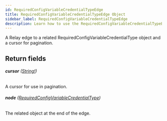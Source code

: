 ```yaml
---
id: RequiredConfigVariableCredentialTypeEdge
title: RequiredConfigVariableCredentialTypeEdge Object
sidebar_label: RequiredConfigVariableCredentialTypeEdge
description: Learn how to use the RequiredConfigVariableCredentialTypeEdge Object for 's API.
---
```


A Relay edge to a related RequiredConfigVariableCredentialType object and a cursor for pagination.

## Return fields

###### <b>cursor</b> ([String!](api/schema/scalar/String.mdx))

A cursor for use in pagination.

###### <b>node</b> ([RequiredConfigVariableCredentialType](api/schema/object/RequiredConfigVariableCredentialType.mdx))

The related object at the end of the edge.

